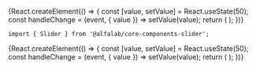 


<Meta
    title='Компоненты'
    component={Slider}
/>


<!-- Canvas -->

<Story name='Slider'>
    {React.createElement(() => {
        const [value, setValue] = React.useState(50);
        const handleChange = (event, { value }) => setValue(value);
        return (
            <Slider
                value={value}
                onChange={handleChange}
                min={number('min', 0)}
                max={number('max', 100)}
                step={number('step', 1)}
            />
        );
    })}
</Story>


<!-- Docs -->

<ComponentHeader
    name='Slider'
    version={version}
    package='@alfalab/core-components-slider'
    stage={2}
    design='https://www.figma.com/file/hqSP3L6qu8UcL3sf18Su1M/Web-Components?node-id=11780%3A5392'
/>

```tsx
import { Slider } from '@alfalab/core-components-slider';
```

<Preview>
{React.createElement(() => {
    const [value, setValue] = React.useState(50);
    const handleChange = (event, { value }) => setValue(value);
    return (
        <Slider value={value} onChange={handleChange} />
    );
})}
</Preview>

<Props of={Slider} />

